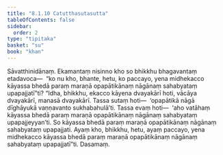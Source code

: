 ```yaml
---
title: "8.1.10 Catutthasutasutta"
tableOfContents: false
sidebar:
  order: 2
type: "tipitaka"
basket: "su"
book: "khan"
---
```



<DynamicBreadcrumb />

<Division number="351" book="khan">

<Paragraph number="1172" book="khan">
Sāvatthinidānaṃ. Ekamantaṃ nisinno kho so bhikkhu bhagavantaṃ etadavoca—  “ko nu kho, bhante, hetu, ko paccayo, yena midhekacco kāyassa bhedā paraṃ maraṇā opapātikānaṃ nāgānaṃ sahabyataṃ upapajjatī”ti?
</Paragraph>

<Paragraph number="1173" book="khan">
“Idha, bhikkhu, ekacco kāyena dvayakārī hoti, vācāya dvayakārī, manasā dvayakārī. Tassa sutaṃ hoti—  ‘opapātikā nāgā dīghāyukā vaṇṇavanto sukhabahulā’ti. Tassa evaṃ hoti—  ‘aho vatāhaṃ kāyassa bhedā paraṃ maraṇā opapātikānaṃ nāgānaṃ sahabyataṃ upapajjeyyan’ti. So kāyassa bhedā paraṃ maraṇā opapātikānaṃ nāgānaṃ sahabyataṃ upapajjati. Ayaṃ kho, bhikkhu, hetu, ayaṃ paccayo, yena midhekacco kāyassa bhedā paraṃ maraṇā opapātikānaṃ nāgānaṃ sahabyataṃ upapajjatī”ti.

</Paragraph>
</Division>

<Paragraph number="1174" type="center" book="khan">
Dasamaṃ.
</Paragraph>